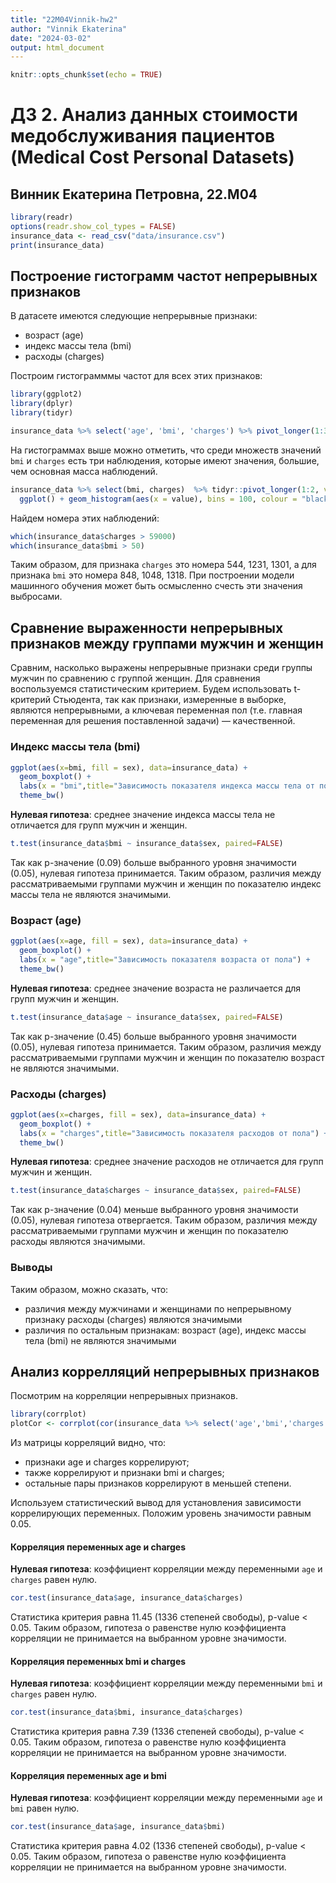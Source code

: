 ```yaml
---
title: "22M04Vinnik-hw2"
author: "Vinnik Ekaterina"
date: "2024-03-02"
output: html_document
---
```


```r
knitr::opts_chunk$set(echo = TRUE)
```

# ДЗ 2. Анализ данных стоимости медобслуживания пациентов (Medical Cost Personal Datasets)

## Винник Екатерина Петровна, 22.М04

```r
library(readr)
options(readr.show_col_types = FALSE)
insurance_data <- read_csv("data/insurance.csv")
print(insurance_data)
```
## Построение гистограмм частот непрерывных признаков


В датасете имеются следующие непрерывные признаки:
  
- возраст (age)
- индекс массы тела (bmi)
- расходы (charges)

Построим гистограмммы частот для всех этих признаков:
```r
library(ggplot2)
library(dplyr)
library(tidyr)

insurance_data %>% select('age', 'bmi', 'charges') %>% pivot_longer(1:3, values_to="value", names_to="names") %>% ggplot() + geom_histogram(aes(x = value), bins = 20, colour = "black", fill = "white") + facet_wrap(~ names, scales = "free", ncol=2)
```


На гистограммах выше можно отметить, что среди множеств значений ``bmi`` и ``charges`` есть три наблюдения, которые имеют значения, большие, чем основная масса наблюдений.

```r
insurance_data %>% select(bmi, charges)  %>% tidyr::pivot_longer(1:2, values_to="value", names_to="names") %>% 
  ggplot() + geom_histogram(aes(x = value), bins = 100, colour = "black", fill = "white") + facet_wrap(~ names, scales = "free", ncol=2)
```

Найдем номера этих наблюдений:
```r
which(insurance_data$charges > 59000)
which(insurance_data$bmi > 50)
```
Таким образом, для признака `charges` это номера  544, 1231, 1301, а для признака `bmi` это номера 848, 1048, 1318.
При построении модели машинного обучения может быть осмысленно счесть эти значения выбросами.


## Сравнение выраженности непрерывных признаков между группами мужчин и женщин

Сравним, насколько выражены непрерывные признаки среди группы мужчин по сравнению с группой женщин. Для сравнения воспользуемся статистическим критерием. Будем использовать t-критерий Стьюдента, так как признаки, измеренные в выборке, являются непрерывными, а ключевая переменная пол (т.е. главная переменная для решения поставленной задачи) --- качественной.

### Индекс массы тела (bmi)
```r
ggplot(aes(x=bmi, fill = sex), data=insurance_data) + 
  geom_boxplot() + 
  labs(x = "bmi",title="Зависимость показателя индекса массы тела от пола") + 
  theme_bw()
```

**Нулевая гипотеза**: среднее значение индекса массы тела не отличается для групп мужчин и женщин.
```r
t.test(insurance_data$bmi ~ insurance_data$sex, paired=FALSE)
```
Так как p-значение (0.09) больше выбранного уровня значимости (0.05), нулевая гипотеза принимается. Таким образом, различия между рассматриваемыми группами мужчин и женщин по показателю индекс массы тела не являются значимыми.

### Возраст (age)

```r
ggplot(aes(x=age, fill = sex), data=insurance_data) + 
  geom_boxplot() + 
  labs(x = "age",title="Зависимость показателя возраста от пола") + 
  theme_bw()
```

**Нулевая гипотеза**: среднее значение возраста не различается для групп мужчин и женщин.
```r
t.test(insurance_data$age ~ insurance_data$sex, paired=FALSE)
```
Так как p-значение (0.45) больше выбранного уровня значимости (0.05), нулевая гипотеза принимается. Таким образом, различия между рассматриваемыми группами мужчин и женщин по показателю возраст не являются значимыми.

### Расходы (charges)

```r
ggplot(aes(x=charges, fill = sex), data=insurance_data) + 
  geom_boxplot() + 
  labs(x = "charges",title="Зависимость показателя расходов от пола") + 
  theme_bw()
```

**Нулевая гипотеза**: среднее значение расходов не отличается для групп мужчин и женщин.
```r
t.test(insurance_data$charges ~ insurance_data$sex, paired=FALSE)
```
Так как p-значение (0.04) меньше выбранного уровня значимости (0.05), нулевая гипотеза отвергается. Таким образом, различия между рассматриваемыми группами мужчин и женщин по показателю расходы являются значимыми.

### Выводы

Таким образом, можно сказать, что:

- различия между мужчинами и женщинами по непрерывному признаку расходы (charges) являются значимыми
- различия по остальным признакам: возраст (age), индекс массы тела (bmi) не являются значимыми

## Анализ коррелляций непрерывных признаков

Посмотрим на корреляции непрерывных признаков.
```r
library(corrplot)
plotCor <- corrplot(cor(insurance_data %>% select('age','bmi','charges')))
```

Из матрицы корреляций видно, что:

- признаки age и charges коррелируют;
- также коррелируют и признаки bmi и charges;
- остальные пары признаков коррелируют в меньшей степени.

Используем статистический вывод для установления зависимости коррелирующих переменных. Положим уровень значимости равным 0.05.

#### Корреляция переменных age и charges

**Нулевая гипотеза**: коэффициент корреляции между переменными ```age``` и ```charges``` равен нулю.

```r
cor.test(insurance_data$age, insurance_data$charges)
```
Статистика критерия равна 11.45 (1336 степеней свободы), p-value < 0.05. Таким образом, гипотеза о равенстве нулю коэффициента корреляции не принимается на выбранном уровне значимости.

#### Корреляция переменных bmi и charges

**Нулевая гипотеза**: коэффициент корреляции между переменными ```bmi``` и ```charges``` равен нулю.

```r
cor.test(insurance_data$bmi, insurance_data$charges)
```

Статистика критерия равна 7.39 (1336 степеней свободы), p-value < 0.05. Таким образом, гипотеза о равенстве нулю коэффициента корреляции не принимается на выбранном уровне значимости.

#### Корреляция переменных age и bmi

**Нулевая гипотеза**: коэффициент корреляции между переменными ```age``` и ```bmi``` равен нулю.

```r
cor.test(insurance_data$age, insurance_data$bmi)
```

Статистика критерия равна 4.02 (1336 степеней свободы), p-value < 0.05. Таким образом, гипотеза о равенстве нулю коэффициента корреляции не принимается на выбранном уровне значимости.
